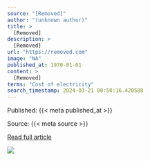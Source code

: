 ```yaml
---
source: "[Removed]"
author: "(unknown author)"
title: >
  [Removed]
description: >
  [Removed]
url: "https://removed.com"
image: "NA"
published_at: 1970-01-01
content: >
  [Removed]
terms: "Cost of electricity"
search_timestamp: 2024-03-21 00:50:16.420588
---
```



Published: {{< meta published_at >}}


Source: {{< meta source >}}


[Read full article]({{< meta url >}}){target='_blank'}



![](`r rmarkdown::metadata$image[1]`)
